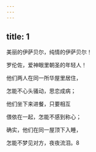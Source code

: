 ```yaml
---
---
---
```

title: 1
---




美丽的伊萨贝尔，纯情的伊萨贝尔！

罗伦佐，爱神眼里朝圣的年轻人！

他们两人在同一所华屋里居住，

怎能不心头骚动，思恋成病；

他们坐下来进餐，只要相互

偎依在一起，怎能不感到称心；

确实，他们在同一屋顶下入睡，

怎能不梦见对方，夜夜流泪。8
